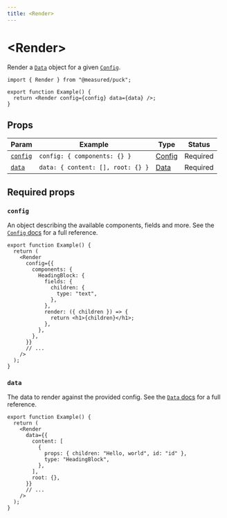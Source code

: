 ```yaml
---
title: <Render>
---
```


# \<Render\>

Render a [`Data`](/docs/api-reference/data) object for a given [`Config`](/docs/api-reference/config).

```tsx copy showLineNumbers
import { Render } from "@measured/puck";

export function Example() {
  return <Render config={config} data={data} />;
}
```

## Props

| Param               | Example                           | Type                                 | Status   |
| ------------------- | --------------------------------- | ------------------------------------ | -------- |
| [`config`](#config) | `config: { components: {} }`      | [Config](/docs/api-reference/config) | Required |
| [`data`](#data)     | `data: { content: [], root: {} }` | [Data](/docs/api-reference/data)     | Required |

## Required props

### `config`

An object describing the available components, fields and more. See the [`Config` docs](/docs/api-reference/config) for a full reference.

```tsx {4-17} copy
export function Example() {
  return (
    <Render
      config={{
        components: {
          HeadingBlock: {
            fields: {
              children: {
                type: "text",
              },
            },
            render: ({ children }) => {
              return <h1>{children}</h1>;
            },
          },
        },
      }}
      // ...
    />
  );
}
```

### `data`

The data to render against the provided config. See the [`Data` docs](/docs/api-reference/data) for a full reference.

```tsx {4-12} copy
export function Example() {
  return (
    <Render
      data={{
        content: [
          {
            props: { children: "Hello, world", id: "id" },
            type: "HeadingBlock",
          },
        ],
        root: {},
      }}
      // ...
    />
  );
}
```
